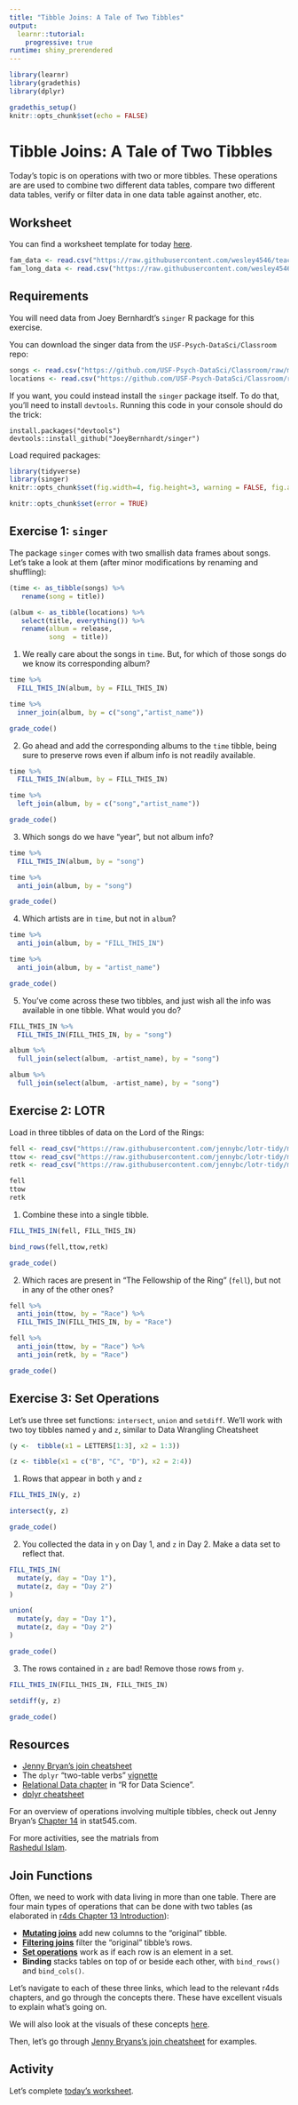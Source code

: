 ```yaml
---
title: "Tibble Joins: A Tale of Two Tibbles"
output: 
  learnr::tutorial:
    progressive: true
runtime: shiny_prerendered
---
```


```r
library(learnr)
library(gradethis)
library(dplyr)

gradethis_setup()
knitr::opts_chunk$set(echo = FALSE)
```

# Tibble Joins: A Tale of Two Tibbles

Today's topic is on operations with two or more tibbles. These operations are 
are used to combine two different data tables, compare two different data tables,
verify or filter data in one data table against another, etc.


## Worksheet

You can find a worksheet template for today [here](https://raw.githubusercontent.com/USF-Psych-DataSci/Classroom/master/tutorials/s07_tibble-join-exercise.Rmd).

```r
fam_data <- read.csv("https://raw.githubusercontent.com/wesley4546/teach-r-temp/master/data/family_data.csv")
fam_long_data <- read.csv("https://raw.githubusercontent.com/wesley4546/teach-r-temp/master/data/family_long_data.csv")
```

## Requirements

You will need data from Joey Bernhardt's `singer` R package for this exercise. 

You can download the singer data from the `USF-Psych-DataSci/Classroom` repo:

```r
songs <- read.csv("https://github.com/USF-Psych-DataSci/Classroom/raw/master/data/singer/songs.csv")
locations <- read.csv("https://github.com/USF-Psych-DataSci/Classroom/raw/master/data/singer/loc.csv")
```

If you want, you could instead install the `singer` package itself. To do that,
you'll need to install `devtools`. Running this code in your console should do 
the trick:

```
install.packages("devtools")
devtools::install_github("JoeyBernhardt/singer")
```

Load required packages:

```r
library(tidyverse)
library(singer)
knitr::opts_chunk$set(fig.width=4, fig.height=3, warning = FALSE, fig.align = "center")
```

<!-- The following chunk allows errors when knitting -->

```r
knitr::opts_chunk$set(error = TRUE)
```

## Exercise 1: `singer`

The package `singer` comes with two smallish data frames about songs. 
Let's take a look at them (after minor modifications by renaming and shuffling):

```r
(time <- as_tibble(songs) %>% 
   rename(song = title))
```

```r
(album <- as_tibble(locations) %>% 
   select(title, everything()) %>% 
   rename(album = release,
          song  = title))
```


1. We really care about the songs in `time`. But, for which of those songs do we 
   know its corresponding album?

```r
time %>% 
  FILL_THIS_IN(album, by = FILL_THIS_IN)
```

```r
time %>% 
  inner_join(album, by = c("song","artist_name"))
```

```r
grade_code()
```

2. Go ahead and add the corresponding albums to the `time` tibble, being sure to 
   preserve rows even if album info is not readily available.

```r
time %>% 
  FILL_THIS_IN(album, by = FILL_THIS_IN)
```

```r
time %>% 
  left_join(album, by = c("song","artist_name"))
```

```r
grade_code()
```

3. Which songs do we have "year", but not album info?

```r
time %>% 
  FILL_THIS_IN(album, by = "song")
```

```r
time %>% 
  anti_join(album, by = "song")
```

```r
grade_code()
```

4. Which artists are in `time`, but not in `album`?

```r
time %>% 
  anti_join(album, by = "FILL_THIS_IN")
```

```r
time %>% 
  anti_join(album, by = "artist_name")
```

```r
grade_code()
```

5. You've come across these two tibbles, and just wish all the info was 
   available in one tibble. What would you do?

```r
FILL_THIS_IN %>% 
  FILL_THIS_IN(FILL_THIS_IN, by = "song")
```

```r
album %>% 
  full_join(select(album, -artist_name), by = "song")
```

```r
album %>% 
  full_join(select(album, -artist_name), by = "song")
```

## Exercise 2: LOTR

Load in three tibbles of data on the Lord of the Rings:

```r
fell <- read_csv("https://raw.githubusercontent.com/jennybc/lotr-tidy/master/data/The_Fellowship_Of_The_Ring.csv")
ttow <- read_csv("https://raw.githubusercontent.com/jennybc/lotr-tidy/master/data/The_Two_Towers.csv")
retk <- read_csv("https://raw.githubusercontent.com/jennybc/lotr-tidy/master/data/The_Return_Of_The_King.csv")
```

```r
fell 
ttow 
retk 
```


1. Combine these into a single tibble.

```r
FILL_THIS_IN(fell, FILL_THIS_IN)
```

```r
bind_rows(fell,ttow,retk)
```

```r
grade_code()
```

2. Which races are present in "The Fellowship of the Ring" (`fell`), but not in 
   any of the other ones?

```r
fell %>% 
  anti_join(ttow, by = "Race") %>% 
  FILL_THIS_IN(FILL_THIS_IN, by = "Race")
```

```r
fell %>% 
  anti_join(ttow, by = "Race") %>% 
  anti_join(retk, by = "Race")
```

```r
grade_code()
```

## Exercise 3: Set Operations

Let's use three set functions: `intersect`, `union` and `setdiff`. We'll work 
with two toy tibbles named `y` and `z`, similar to Data Wrangling Cheatsheet

```r
(y <-  tibble(x1 = LETTERS[1:3], x2 = 1:3))
```

```r
(z <- tibble(x1 = c("B", "C", "D"), x2 = 2:4))
```

1. Rows that appear in both `y` and `z`

```r
FILL_THIS_IN(y, z)
```

```r
intersect(y, z)
```

```r
grade_code()
```

2. You collected the data in `y` on Day 1, and `z` in Day 2. 
   Make a data set to reflect that.

```r
FILL_THIS_IN(
  mutate(y, day = "Day 1"),
  mutate(z, day = "Day 2")
)
```

```r
union(
  mutate(y, day = "Day 1"),
  mutate(z, day = "Day 2")
)
```

```r
grade_code()
```

3. The rows contained in `z` are bad! Remove those rows from `y`.

```r
FILL_THIS_IN(FILL_THIS_IN, FILL_THIS_IN)
```

```r
setdiff(y, z)
```

```r
grade_code()
```


## Resources

- [Jenny Bryan's join cheatsheet](https://stat545.com/join-cheatsheet.html)
- The `dplyr` "two-table verbs" [vignette](https://cran.r-project.org/web/packages/dplyr/vignettes/two-table.html)
- [Relational Data chapter](https://r4ds.had.co.nz/relational-data.html) in "R for Data Science".
- [dplyr cheatsheet](https://rstudio.com/wp-content/uploads/2015/02/data-wrangling-cheatsheet.pdf)

For an overview of operations involving multiple tibbles, check out Jenny Bryan's 
[Chapter 14](https://stat545.com/multiple-tibbles.html) in stat545.com.

For more activities, see the matrials from  
[Rashedul Islam](https://github.com/Rashedul/stat545_guest_lecture).


## Join Functions

Often, we need to work with data living in more than one table. There are four 
main types of operations that can be done with two tables (as elaborated in 
[r4ds Chapter 13 Introduction](https://r4ds.had.co.nz/relational-data.html#introduction-7)):

- [__Mutating joins__](https://r4ds.had.co.nz/relational-data.html#mutating-joins) 
  add new columns to the "original" tibble.
- [__Filtering joins__](https://r4ds.had.co.nz/relational-data.html#filtering-joins) 
  filter the "original" tibble's rows.
- [__Set operations__](https://r4ds.had.co.nz/relational-data.html#set-operations) 
  work as if each row is an element in a set. 
- __Binding__ stacks tables on top of or beside each other, with 
  `bind_rows()` and `bind_cols()`.

Let's navigate to each of these three links, which lead to the relevant r4ds 
chapters, and go through the concepts there. These have excellent visuals to 
explain what's going on.

We will also look at the visuals of these concepts [here](https://github.com/gadenbuie/tidyexplain).

Then, let's go through [Jenny Bryans's join cheatsheet](https://stat545.com/join-cheatsheet.html) for examples. 


## Activity

Let's complete [today's worksheet](https://raw.githubusercontent.com/USF-Psych-DataSci/Classroom/master/tutorials/s07_tibble-join-exercise.Rmdd).

